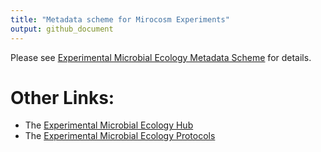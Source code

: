 ```yaml
---
title: "Metadata scheme for Mirocosm Experiments"
output: github_document
---
```


<!-- README.md is generated from README.Rmd. Please edit that file -->

Please see [Experimental Microbial Ecology Metadata Scheme](https://exp-micro-ecol-hub.github.io/emeScheme/) for details.

# Other Links:

* The [Experimental Microbial Ecology Hub](http://emeh.info)
* The [Experimental Microbial Ecology Protocols](http://emeh-protocols.readthedocs.org/en/latest/)
